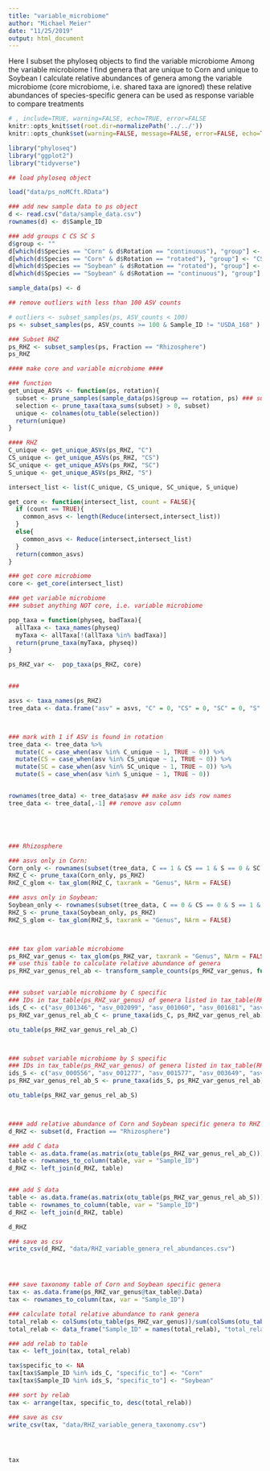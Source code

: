 ```yaml
---
title: "variable_microbiome"
author: "Michael Meier"
date: "11/25/2019"
output: html_document
---
```



Here I subset the phyloseq objects to find the variable microbiome
Among the variable microbiome I find genera that are unique to Corn and unique to Soybean
I calculate relative abundances of genera among the variable microbiome (core microbiome, i.e. shared taxa are ignored)
these relative abundances of species-specific genera can be used as response variable to compare treatments


```r
# , include=TRUE, warning=FALSE, echo=TRUE, error=FALSE
knitr::opts_knit$set(root.dir=normalizePath('../../'))
knitr::opts_chunk$set(warning=FALSE, message=FALSE, error=FALSE, echo=TRUE)
```


```r

library("phyloseq")
library("ggplot2")
library("tidyverse")

## load phyloseq object

load("data/ps_noMCft.RData")

### add new sample data to ps object
d <- read.csv("data/sample_data.csv")
rownames(d) <- d$Sample_ID

### add groups C CS SC S
d$group <- ""
d[which(d$Species == "Corn" & d$Rotation == "continuous"), "group"] <- "C"
d[which(d$Species == "Corn" & d$Rotation == "rotated"), "group"] <- "CS"
d[which(d$Species == "Soybean" & d$Rotation == "rotated"), "group"] <- "SC"
d[which(d$Species == "Soybean" & d$Rotation == "continuous"), "group"] <- "S"

sample_data(ps) <- d

## remove outliers with less than 100 ASV counts

# outliers <- subset_samples(ps, ASV_counts < 100)
ps <- subset_samples(ps, ASV_counts >= 100 & Sample_ID != "USDA_168" ) ## USDA_168 PCoA outlier

### Subset RHZ 
ps_RHZ <- subset_samples(ps, Fraction == "Rhizosphere")
ps_RHZ


```


```r
#### make core and variable microbiome ####

### function
get_unique_ASVs <- function(ps, rotation){
  subset <- prune_samples(sample_data(ps)$group == rotation, ps) ### subset_samples does not work in function for some reason
  selection <- prune_taxa(taxa_sums(subset) > 0, subset)
  unique <- colnames(otu_table(selection))
  return(unique)
}

#### RHZ
C_unique <- get_unique_ASVs(ps_RHZ, "C")
CS_unique <- get_unique_ASVs(ps_RHZ, "CS")
SC_unique <- get_unique_ASVs(ps_RHZ, "SC")
S_unique <- get_unique_ASVs(ps_RHZ, "S")

intersect_list <- list(C_unique, CS_unique, SC_unique, S_unique)

get_core <- function(intersect_list, count = FALSE){
  if (count == TRUE){
    common_asvs <- length(Reduce(intersect,intersect_list))
  }
  else{
    common_asvs <- Reduce(intersect,intersect_list)
  }
  return(common_asvs)
}

### get core microbiome
core <- get_core(intersect_list)

### get variable microbiome
### subset anything NOT core, i.e. variable microbiome

pop_taxa = function(physeq, badTaxa){
  allTaxa <- taxa_names(physeq)
  myTaxa <- allTaxa[!(allTaxa %in% badTaxa)]
  return(prune_taxa(myTaxa, physeq))
}

ps_RHZ_var <-  pop_taxa(ps_RHZ, core)


###

asvs <- taxa_names(ps_RHZ)
tree_data <- data.frame("asv" = asvs, "C" = 0, "CS" = 0, "SC" = 0, "S" = 0)



### mark with 1 if ASV is found in rotation
tree_data <- tree_data %>% 
  mutate(C = case_when(asv %in% C_unique ~ 1, TRUE ~ 0)) %>%
  mutate(CS = case_when(asv %in% CS_unique ~ 1, TRUE ~ 0)) %>%
  mutate(SC = case_when(asv %in% SC_unique ~ 1, TRUE ~ 0)) %>%
  mutate(S = case_when(asv %in% S_unique ~ 1, TRUE ~ 0))


rownames(tree_data) <- tree_data$asv ## make asv ids row names
tree_data <- tree_data[,-1] ## remove asv column





### Rhizosphere

### asvs only in Corn:
Corn_only <- rownames(subset(tree_data, C == 1 & CS == 1 & S == 0 & SC == 0))
RHZ_C <- prune_taxa(Corn_only, ps_RHZ)
RHZ_C_glom <- tax_glom(RHZ_C, taxrank = "Genus", NArm = FALSE)

### asvs only in Soybean:
Soybean_only <- rownames(subset(tree_data, C == 0 & CS == 0 & S == 1 & SC == 1))
RHZ_S <- prune_taxa(Soybean_only, ps_RHZ)
RHZ_S_glom <- tax_glom(RHZ_S, taxrank = "Genus", NArm = FALSE)



### tax glom variable microbiome 
ps_RHZ_var_genus <- tax_glom(ps_RHZ_var, taxrank = "Genus", NArm = FALSE)
## use this table to calculate relative abundance of genera
ps_RHZ_var_genus_rel_ab <- transform_sample_counts(ps_RHZ_var_genus, function(x) x / sum(x) )


### subset variable microbiome by C specific
### IDs in tax_table(ps_RHZ_var_genus) of genera listed in tax_table(RHZ_C_glom)
ids_C <- c("asv_001346", "asv_002099", "asv_001060", "asv_001681", "asv_001149", "asv_001363", "asv_000650", "asv_001021")
ps_RHZ_var_genus_rel_ab_C <- prune_taxa(ids_C, ps_RHZ_var_genus_rel_ab)

otu_table(ps_RHZ_var_genus_rel_ab_C)



### subset variable microbiome by S specific
### IDs in tax_table(ps_RHZ_var_genus) of genera listed in tax_table(RHZ_S_glom)
ids_S <- c("asv_000556", "asv_001277", "asv_001577", "asv_003649", "asv_001410")
ps_RHZ_var_genus_rel_ab_S <- prune_taxa(ids_S, ps_RHZ_var_genus_rel_ab)

otu_table(ps_RHZ_var_genus_rel_ab_S)



#### add relative abundance of Corn and Soybean specific genera to RHZ response variables
d_RHZ <- subset(d, Fraction == "Rhizosphere")

### add C data
table <- as.data.frame(as.matrix(otu_table(ps_RHZ_var_genus_rel_ab_C)))
table <- rownames_to_column(table, var = "Sample_ID")
d_RHZ <- left_join(d_RHZ, table)


### add S data
table <- as.data.frame(as.matrix(otu_table(ps_RHZ_var_genus_rel_ab_S)))
table <- rownames_to_column(table, var = "Sample_ID")
d_RHZ <- left_join(d_RHZ, table)

d_RHZ

### save as csv
write_csv(d_RHZ, "data/RHZ_variable_genera_rel_abundances.csv")




### save taxonomy table of Corn and Soybean specific genera
tax <- as.data.frame(ps_RHZ_var_genus@tax_table@.Data)
tax <- rownames_to_column(tax, var = "Sample_ID")

### calculate total relative abundance to rank genera
total_relab <- colSums(otu_table(ps_RHZ_var_genus))/sum(colSums(otu_table(ps_RHZ_var_genus)))
total_relab <- data_frame("Sample_ID" = names(total_relab), "total_relab" = unname(total_relab))

### add relab to table
tax <- left_join(tax, total_relab)

tax$specific_to <- NA
tax[tax$Sample_ID %in% ids_C, "specific_to"] <- "Corn"
tax[tax$Sample_ID %in% ids_S, "specific_to"] <- "Soybean"

### sort by relab
tax <- arrange(tax, specific_to, desc(total_relab))

### save as csv
write_csv(tax, "data/RHZ_variable_genera_taxonomy.csv")




tax
```


